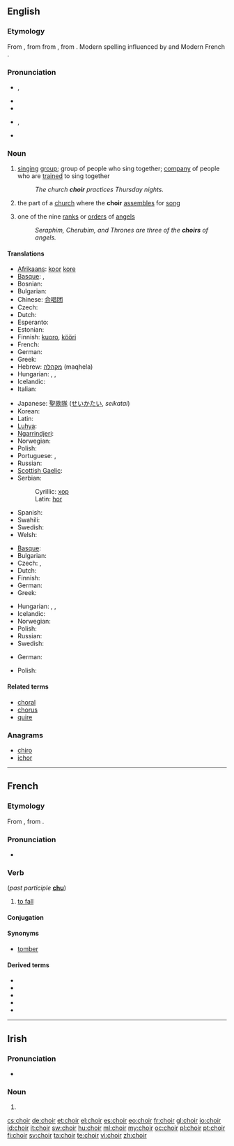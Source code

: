 {{also|chóir}}
==English==
{{wikipedia|Choir (disambiguation)}}

===Etymology===
From {{etyl|enm}} {{term||quer|lang=enm}}, {{term|quere|lang=enm}} from {{etyl|fro}} {{term|quer|lang=fro}} from {{etyl|la}} {{term|chorus|lang=la}}, from {{etyl|grc}} {{term|χορός|sc=polytonic|tr=choros||company of dancers or singers|lang=grc}}. Modern spelling influenced by {{term|chorus}} and Modern French {{term|chœur|lang=fr}}.

===Pronunciation===
* {{a|UK}} {{IPA|/kwaɪ.ə(ɹ)/}}, {{SAMPA|/kwaI.@(r)/}}
* {{audio|en-uk-choir.ogg|Audio (UK)}}
* {{rhymes|aɪə(r)}}
* {{a|US}} {{IPA|/kwaɪɚ/}}, {{SAMPA|/kwaI@`/}}
* {{rhymes|aɪɚ}}

===Noun===
{{wikipedia}}
{{en-noun}}

# [[sing]]ing [[group]]; group of people who sing together; [[company]] of people who are [[train]]ed to sing together
#: ''The church '''choir''' practices Thursday nights.''
# the part of a [[church]] where the '''choir''' [[assemble]]s for [[song]]
# {{qualifier|Christian [[angelology]]}} one of the nine [[rank]]s or [[order]]s of [[angel]]s
#: ''Seraphim, Cherubim, and Thrones are three of the '''choirs''' of angels.''

====Translations====
{{trans-top|singing group}}
* [[Afrikaans]]: [[koor]] {{n}} [[kore]] {{p}}
* [[Basque]]: {{t|eu|abesbatza}}, {{t|eu|koru}}
* Bosnian: {{t-|bs|hor|m}}
* Bulgarian: {{t-|bg|хор|m}}
* Chinese: [[合唱团]]
* Czech: {{t-|cs|sbor|m}}
* Dutch: {{t+|nl|koor|n}}
* Esperanto: {{t-|eo|ĥoro|xs=Esperanto}}
* Estonian: {{t-|et|koor}}
* Finnish: [[kuoro]], [[kööri]] {{qualifier|colloquial}}
* French: {{t+|fr|chœur|m}}
* German: {{t+|de|Chor|m}}
* Greek: {{t|el|χορωδία|f|tr=chorodía|sc=Grek}}
* Hebrew: [[מקהלה]] (maqhela) {{f}}
* Hungarian: {{t+|hu|kórus}}, {{t+|hu|énekkar}}, {{t+|hu|kar}}
* Icelandic: {{t+|is|kór|m}}
* Italian: {{t+|it|coro|m}}
{{trans-mid}}
* Japanese: [[聖歌隊]] ([[せいかたい]], ''seikatai'')
* Korean: {{t|ko|합창단|tr=hapchangdan|sc=Hang}}
* Latin: {{t-|la|chorus|m}}
* [[Luhya]]: {{tø|luy|ekwaya}}
* [[Ngarrindjeri]]: {{tø|nay|kykulan}}
* Norwegian: {{t+|no|kor|n}}
* Polish: {{t+|pl|chór|m}}
* Portuguese: {{t+|pt|coro|m}}, {{t+|pt|coral|m}}
* Russian: {{t+|ru|хор|m|tr=χor}}
* [[Scottish Gaelic]]: {{t-|gd|còisir|f|xs=Scottish Gaelic}}
* Serbian:
*: Cyrillic: [[хор#Serbian|хор]] {{m}}
*: Latin: [[hor#Serbian|hor]] {{m}}
* Spanish: {{t+|es|coro|m}}
* Swahili: {{t+|sw|kwaya|xs=Swahili}}
* Swedish: {{t+|sv|kör|c}}
* Welsh: {{t-|cy|côr|xs=Welsh}}
{{trans-bottom}}

{{trans-top|part of a church for choir assembly}}
* [[Basque]]: {{t|eu|koru}}
* Bulgarian: {{t-|bg|хор|m}}
* Czech: {{t|cs|kruchta|f}}, {{t|cs|kůr|m}}
* Dutch: {{t+|nl|koor|n}}
* Finnish: {{t+|fi|kuori}}
* German: {{t+|de|Chor|m}}
* Greek: {{t|el|χορωδία|f|tr=chorodía|sc=Grek}}
{{trans-mid}}
* Hungarian: {{t+|hu|kórus}}, {{t+|hu|énekkar}}, {{t+|hu|kar}}
* Icelandic: {{t+|is|kór|m}}
* Norwegian: {{t+|no|kor|c}}
* Polish: {{t+|pl|chór|m}}
* Russian: {{t|ru|хоры|m|p|tr=χorý}}
* Swedish: {{t+|sv|kor|c}}
{{trans-bottom}}

{{trans-top|a rank or order of angels}}
* German: {{t|de|Engelschor|m}}
{{trans-mid}}
* Polish: {{t+|pl|chór|m}}
{{trans-bottom}}

====Related terms====
* [[choral]]
* [[chorus]]
* [[quire]]

===Anagrams===
* [[chiro#English|chiro]]
* [[ichor#English|ichor]]

----

==French==

===Etymology===
From {{etyl|fro|fr}} {{term|chair|lang=fro}}, from {{etyl|la|fr}} {{term|cadere}}.

===Pronunciation===
* {{IPA|/ʃwaʁ/|lang=fr}}

===Verb===
{{fr-verb|type=defective}} (''past participle'' '''[[chu]]''')

# {{archaic|lang=fr}} [[fall#Verb|to fall]]

====Conjugation====
{{fr-conj-choir}}

====Synonyms====
* [[tomber]]

====Derived terms====
* {{l|fr|chute}}
* {{l|fr|déchoir}}
* {{l|fr|échoir}}
* {{l|fr|méchoir}}
* {{l|fr|rechoir}}

----

==Irish==

===Pronunciation===
* {{IPA|lang=ga|[xɛɾʲ]}}

===Noun===
{{infl|ga|mutated noun}}

# {{mutation of|coir}}

[[cs:choir]]
[[de:choir]]
[[et:choir]]
[[el:choir]]
[[es:choir]]
[[eo:choir]]
[[fr:choir]]
[[gl:choir]]
[[io:choir]]
[[id:choir]]
[[it:choir]]
[[sw:choir]]
[[hu:choir]]
[[ml:choir]]
[[my:choir]]
[[oc:choir]]
[[pl:choir]]
[[pt:choir]]
[[fi:choir]]
[[sv:choir]]
[[ta:choir]]
[[te:choir]]
[[vi:choir]]
[[zh:choir]]